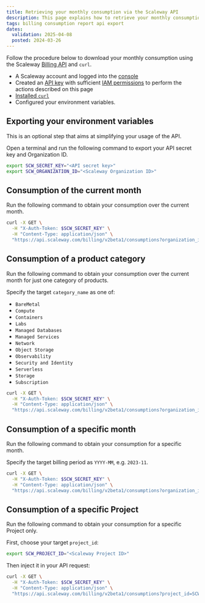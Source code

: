 ```yaml
---
title: Retrieving your monthly consumption via the Scaleway API
description: This page explains how to retrieve your monthly consumption via the Scaleway API
tags: billing consumption report api export
dates:
  validation: 2025-04-08
  posted: 2024-03-26
---
```



Follow the procedure below to download your monthly consumption using the Scaleway [Billing API](https://www.scaleway.com/en/developers/api/billing/#path-consumption-get-monthly-consumption) and `curl`.

<Requirements />

- A Scaleway account and logged into the [console](https://account.scaleway.com/?service=elementsorganization)
- Created an [API key](/iam/how-to/create-api-keys/) with sufficient [IAM permissions](/iam/reference-content/permission-sets/) to perform the actions described on this page
- [Installed `curl`](https://curl.se/download.html)
- Configured your environment variables.

## Exporting your environment variables

   <Message type="note">
   This is an optional step that aims at simplifying your usage of the API.
   </Message>

Open a terminal and run the following command to export your API secret key and Organization ID.

   ```bash
   export SCW_SECRET_KEY="<API secret key>"
   export SCW_ORGANIZATION_ID="<Scaleway Organization ID>"
   ```

## Consumption of the current month

Run the following command to obtain your consumption over the current month.

   ```bash
   curl -X GET \
     -H "X-Auth-Token: $SCW_SECRET_KEY" \
     -H "Content-Type: application/json" \
     "https://api.scaleway.com/billing/v2beta1/consumptions?organization_id=$SCW_ORGANIZATION_ID"
   ```

## Consumption of a product category

Run the following command to obtain your consumption over the current month for just one category of products.

   Specify the target `category_name` as one of:

   - `BareMetal`
   - `Compute`
   - `Containers`
   - `Labs`
   - `Managed Databases`
   - `Managed Services`
   - `Network`
   - `Object Storage`
   - `Observability`
   - `Security and Identity`
   - `Serverless`
   - `Storage`
   - `Subscription`

   ```bash
   curl -X GET \
     -H "X-Auth-Token: $SCW_SECRET_KEY" \
     -H "Content-Type: application/json" \
     "https://api.scaleway.com/billing/v2beta1/consumptions?organization_id=$SCW_ORGANIZATION_ID&category_name=Compute"
   ```

## Consumption of a specific month

Run the following command to obtain your consumption for a specific month.

   Specify the target billing period as `YYYY-MM`, e.g. `2023-11`.

   ```bash
   curl -X GET \
     -H "X-Auth-Token: $SCW_SECRET_KEY" \
     -H "Content-Type: application/json" \
     "https://api.scaleway.com/billing/v2beta1/consumptions?organization_id=$SCW_ORGANIZATION_ID&billing_period=2023-11"
   ```

## Consumption of a specific Project

Run the following command to obtain your consumption for a specific Project only.

   First, choose your target `project_id`:

   ```bash
   export SCW_PROJECT_ID="<Scaleway Project ID>"
   ```

   Then inject it in your API request:

   ```bash
   curl -X GET \
     -H "X-Auth-Token: $SCW_SECRET_KEY" \
     -H "Content-Type: application/json" \
     "https://api.scaleway.com/billing/v2beta1/consumptions?project_id=SCW_PROJECT_ID"
   ```